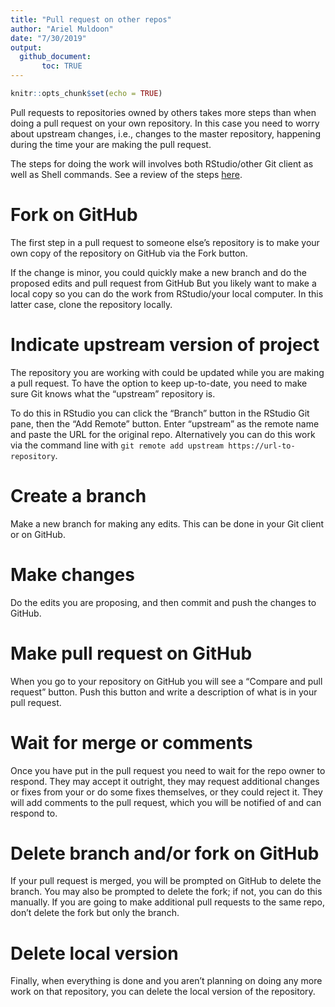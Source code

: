 ```yaml
---
title: "Pull request on other repos"
author: "Ariel Muldoon"
date: "7/30/2019"
output: 
  github_document:
       toc: TRUE
---
```


```r
knitr::opts_chunk$set(echo = TRUE)
```

Pull requests to repositories owned by others takes more steps than when doing a pull request on your own repository.  In this case you need to worry about upstream changes, i.e., changes to the master repository, happening during the time your are making the  pull request.  

The steps for doing the work will involves both RStudio/other Git client as well as Shell commands.  See a review of the steps [here](https://r-bio.github.io/intro-git-rstudio/).

# Fork on GitHub

The first step in a pull request to someone else's repository is to make your own copy of the repository on GitHub via the Fork button.  

If the change is minor, you could quickly make a new branch and do the proposed edits and pull request from GitHub  But you likely want to make a local copy so you can do the work from RStudio/your local computer.  In this latter case, clone the repository locally.

#  Indicate upstream version of project

The repository you are working with could be updated while you are making a pull request.  To have the option to keep up-to-date, you need to make sure Git knows what the "upstream" repository is.  

To do this in RStudio you can click the "Branch" button in the RStudio Git pane, then the "Add Remote" button.  Enter "upstream" as the remote name and paste the URL for the original repo. Alternatively you can do this work via the command line with `git remote add upstream https://url-to-repository`.

# Create a branch

Make a new branch for making any edits.  This can be done in your Git client or on GitHub.

# Make changes

Do the edits you are proposing, and then commit and push the changes to GitHub.

# Make pull request on GitHub

When you go to your repository on GitHub you will see a "Compare and pull request" button.  Push this button and write a description of what is in your pull request.  

# Wait for merge or comments

Once you have put in the pull request you need to wait for the repo owner to respond.  They may accept it outright, they may request additional changes or fixes from your or do some fixes themselves, or they could reject it. They will add comments to the pull request, which you will be notified of and can respond to.

# Delete branch and/or fork on GitHub

If your pull request is merged, you will be prompted on GitHub to delete the branch.  You may also be prompted to delete the fork; if not, you can do this manually.  If you are going to make additional pull requests to the same repo, don't delete the fork but only the branch.

# Delete local version

Finally, when everything is done and you aren't planning on doing any more work on that repository, you can delete the local version of the repository.

